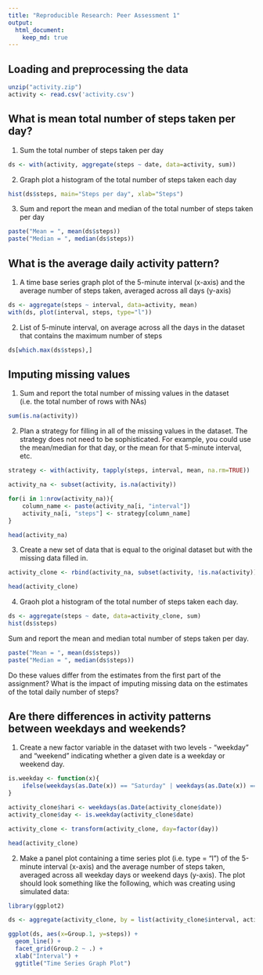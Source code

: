 ```yaml
---
title: "Reproducible Research: Peer Assessment 1"
output: 
  html_document:
    keep_md: true
---
```



## Loading and preprocessing the data

```r
unzip("activity.zip")
activity <- read.csv('activity.csv')
```


## What is mean total number of steps taken per day?

1. Sum the total number of steps taken per day
```r
ds <- with(activity, aggregate(steps ~ date, data=activity, sum))
```

2. Graph plot a histogram of the total number of steps taken each day
```r
hist(ds$steps, main="Steps per day", xlab="Steps")
```

3. Sum and report the mean and median of the total number of steps taken per day
```r
paste("Mean = ", mean(ds$steps))
paste("Median = ", median(ds$steps))
```

## What is the average daily activity pattern?

1. A time base series graph plot of the 5-minute interval (x-axis) and the average number of steps taken, averaged across all days (y-axis)
```r
ds <- aggregate(steps ~ interval, data=activity, mean)
with(ds, plot(interval, steps, type="l"))
```

2. List of  5-minute interval, on average across all the days in the dataset that contains the maximum number of steps
```r
ds[which.max(ds$steps),]
```

## Imputing missing values

1. Sum and report the total number of missing values in the dataset (i.e. the total number of rows with NAs)

```r
sum(is.na(activity))
```

2. Plan a strategy for filling in all of the missing values in the dataset. The strategy does not need to be sophisticated. For example, you could use the mean/median for that day, or the mean for that 5-minute interval, etc.

```r
strategy <- with(activity, tapply(steps, interval, mean, na.rm=TRUE))

activity_na <- subset(activity, is.na(activity))

for(i in 1:nrow(activity_na)){
    column_name <- paste(activity_na[i, "interval"])
    activity_na[i, "steps"] <- strategy[column_name]
}

head(activity_na)
```

3. Create a new set of data that is equal to the original dataset but with the missing data filled in.

```r
activity_clone <- rbind(activity_na, subset(activity, !is.na(activity)))

head(activity_clone)
```

4. Graoh plot a histogram of the total number of steps taken each day.

```r
ds <- aggregate(steps ~ date, data=activity_clone, sum)
hist(ds$steps)
```

Sum and report the mean and median total number of steps taken per day.
```r

paste("Mean = ", mean(ds$steps))
paste("Median = ", median(ds$steps))

```

Do these values differ from the estimates from the first part of the assignment? What is the impact of imputing missing data on the estimates of the total daily number of steps?

## Are there differences in activity patterns between weekdays and weekends?

1. Create a new factor variable in the dataset with two levels - "weekday" and "weekend" indicating whether a given date is a weekday or weekend day.

```r
is.weekday <- function(x){
    ifelse(weekdays(as.Date(x)) == "Saturday" | weekdays(as.Date(x)) == "Sunday", "Weekend", "Weekday")
}

activity_clone$hari <- weekdays(as.Date(activity_clone$date))
activity_clone$day <- is.weekday(activity_clone$date)

activity_clone <- transform(activity_clone, day=factor(day))

head(activity_clone)
```

2. Make a panel plot containing a time series plot (i.e. type = "l") of the 5-minute interval (x-axis) and the average number of steps taken, averaged across all weekday days or weekend days (y-axis). The plot should look something like the following, which was creating using simulated data:

```r
library(ggplot2)

ds <- aggregate(activity_clone, by = list(activity_clone$interval, activity_clone$day), FUN=mean, na.rm=TRUE)

ggplot(ds, aes(x=Group.1, y=steps)) + 
  geom_line() +
  facet_grid(Group.2 ~ .) +
  xlab("Interval") +
  ggtitle("Time Series Graph Plot")
```
